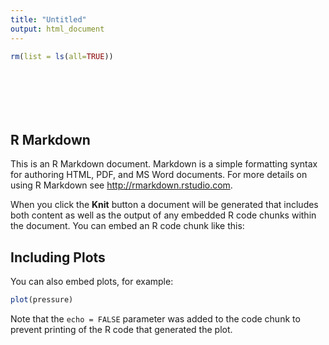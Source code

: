 ---
title: "Untitled"
output: html_document
---


```{r}
rm(list = ls(all=TRUE))
```

```{r}

```

```{r}

```

```{r}

```

```{r}

```

```{r}

```

```{r}

```

## R Markdown

This is an R Markdown document. Markdown is a simple formatting syntax for authoring HTML, PDF, and MS Word documents. For more details on using R Markdown see <http://rmarkdown.rstudio.com>.

When you click the **Knit** button a document will be generated that includes both content as well as the output of any embedded R code chunks within the document. You can embed an R code chunk like this:



## Including Plots

You can also embed plots, for example:

```{r pressure, echo=FALSE}
plot(pressure)
```

Note that the `echo = FALSE` parameter was added to the code chunk to prevent printing of the R code that generated the plot.

